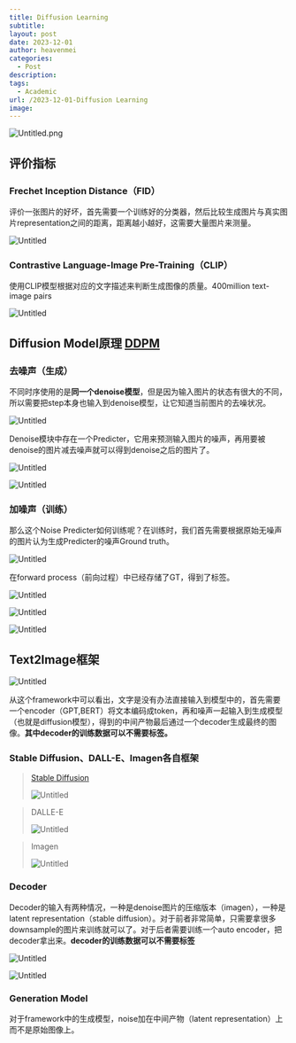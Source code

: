 ```yaml
---
title: Diffusion Learning
subtitle: 
layout: post
date: 2023-12-01
author: heavenmei
categories:
  - Post
description: 
tags:
  - Academic
url: /2023-12-01-Diffusion Learning
image:
---
```



![Untitled.png](https://raw.githubusercontent.com/heavenmei/heavenmei.github.io/master/images/202312121119465.png)
## 评价指标

### Frechet Inception Distance（FID）

评价一张图片的好坏，首先需要一个训练好的分类器，然后比较生成图片与真实图片representation之间的距离，距离越小越好，这需要大量图片来测量。

![Untitled](https://prod-files-secure.s3.us-west-2.amazonaws.com/568ff324-820e-4458-94c0-e72a5b6a8e65/ab32932e-bd14-4d15-8f07-f8a7c6cbab59/Untitled.png)

### ****Contrastive Language-Image Pre-Training（CLIP）****

使用CLIP模型根据对应的文字描述来判断生成图像的质量。400million text-image pairs

![Untitled](https://prod-files-secure.s3.us-west-2.amazonaws.com/568ff324-820e-4458-94c0-e72a5b6a8e65/c2e08dfd-038a-4e6b-b309-b5468c97cb45/Untitled.png)

## Diffusion Model原理 [DDPM](https://arxiv.org/abs/2006.11239)

### 去噪声（生成）

不同时序使用的是**同一个denoise模型**，但是因为输入图片的状态有很大的不同，所以需要把step本身也输入到denoise模型，让它知道当前图片的去噪状况。

![Untitled](https://prod-files-secure.s3.us-west-2.amazonaws.com/568ff324-820e-4458-94c0-e72a5b6a8e65/e2165ea8-9a3e-4a71-85cf-03fcb86bd597/Untitled.png)

Denoise模块中存在一个Predicter，它用来预测输入图片的噪声，再用要被denoise的图片减去噪声就可以得到denoise之后的图片了。

![Untitled](https://prod-files-secure.s3.us-west-2.amazonaws.com/568ff324-820e-4458-94c0-e72a5b6a8e65/5b5b5fee-eef5-4232-9bd6-84bbd4c29ccb/Untitled.png)

![Untitled](https://prod-files-secure.s3.us-west-2.amazonaws.com/568ff324-820e-4458-94c0-e72a5b6a8e65/04f30b69-2ba4-4b55-b86b-3bae8be58906/Untitled.png)

### 加噪声（训练）

那么这个Noise Predicter如何训练呢？在训练时，我们首先需要根据原始无噪声的图片认为生成Predicter的噪声Ground truth。

![Untitled](https://prod-files-secure.s3.us-west-2.amazonaws.com/568ff324-820e-4458-94c0-e72a5b6a8e65/09513c5b-d848-46f1-8b50-78724bf6a1d7/Untitled.png)

在forward process（前向过程）中已经存储了GT，得到了标签。

![Untitled](https://prod-files-secure.s3.us-west-2.amazonaws.com/568ff324-820e-4458-94c0-e72a5b6a8e65/6b58c56a-6008-401a-9b0d-e27947f04d4d/Untitled.png)

![Untitled](https://prod-files-secure.s3.us-west-2.amazonaws.com/568ff324-820e-4458-94c0-e72a5b6a8e65/d497cf60-bce6-4b2f-9bd1-2e35e4801f27/Untitled.png)

![Untitled](https://prod-files-secure.s3.us-west-2.amazonaws.com/568ff324-820e-4458-94c0-e72a5b6a8e65/8b212294-180e-43bf-9b9f-cff8b4482f13/Untitled.png)

## Text2Image框架

![Untitled](https://prod-files-secure.s3.us-west-2.amazonaws.com/568ff324-820e-4458-94c0-e72a5b6a8e65/4bc084c0-52d2-451f-a2c2-f696f7d22757/Untitled.png)

从这个framework中可以看出，文字是没有办法直接输入到模型中的，首先需要一个encoder（GPT,BERT）将文本编码成token，再和噪声一起输入到生成模型（也就是diffusion模型），得到的中间产物最后通过一个decoder生成最终的图像。**其中decoder的训练数据可以不需要标签。**

### ****Stable Diffusion、DALL-E、Imagen****各自框架

> [Stable Diffusion](https://www.notion.so/High-Resolution-Image-Synthesis-with-Latent-Diffusion-Models-66e17659d5e145ea93ed2eaef546d1aa?pvs=21)
> 
> ![Untitled](https://prod-files-secure.s3.us-west-2.amazonaws.com/568ff324-820e-4458-94c0-e72a5b6a8e65/b4000e36-993d-4d92-9eca-e5ae94c34f3f/Untitled.png)

> DALLE-E
> 
> ![Untitled](https://prod-files-secure.s3.us-west-2.amazonaws.com/568ff324-820e-4458-94c0-e72a5b6a8e65/3a0a2626-17e4-47f5-97eb-f731ec71e0ce/Untitled.png)

> Imagen
> 
> ![Untitled](https://prod-files-secure.s3.us-west-2.amazonaws.com/568ff324-820e-4458-94c0-e72a5b6a8e65/d8a3db67-2e42-4fae-a1b3-57dcb3a66bbd/Untitled.png)

### Decoder

Decoder的输入有两种情况，一种是denoise图片的压缩版本（imagen），一种是latent representation（stable diffusion）。对于前者非常简单，只需要拿很多downsample的图片来训练就可以了。对于后者需要训练一个auto encoder，把decoder拿出来。**decoder的训练数据可以不需要标签**

![Untitled](https://prod-files-secure.s3.us-west-2.amazonaws.com/568ff324-820e-4458-94c0-e72a5b6a8e65/ea9fd821-b38b-4e77-89a2-25bc1a224140/Untitled.png)

![Untitled](https://prod-files-secure.s3.us-west-2.amazonaws.com/568ff324-820e-4458-94c0-e72a5b6a8e65/924e059b-04e6-43ea-a5cd-ae272dc3bf8b/Untitled.png)

### Generation Model

对于framework中的生成模型，noise加在中间产物（latent representation）上而不是原始图像上。